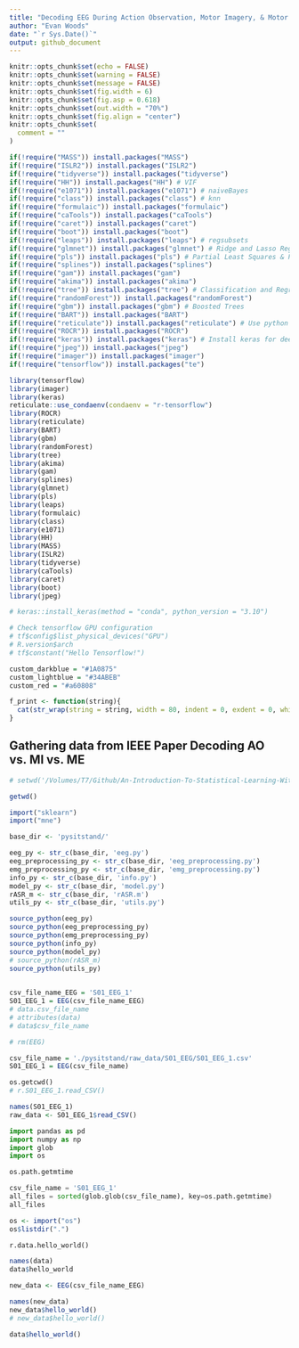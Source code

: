 ```yaml
---
title: "Decoding EEG During Action Observation, Motor Imagery, & Motor Execution"
author: "Evan Woods"
date: "`r Sys.Date()`"
output: github_document
---
```


```r
knitr::opts_chunk$set(echo = FALSE)
knitr::opts_chunk$set(warning = FALSE)
knitr::opts_chunk$set(message = FALSE)
knitr::opts_chunk$set(fig.width = 6)
knitr::opts_chunk$set(fig.asp = 0.618)
knitr::opts_chunk$set(out.width = "70%")
knitr::opts_chunk$set(fig.align = "center")
knitr::opts_chunk$set(
  comment = ""
)
```

```r
if(!require("MASS")) install.packages("MASS")
if(!require("ISLR2")) install.packages("ISLR2")
if(!require("tidyverse")) install.packages("tidyverse")
if(!require("HH")) install.packages("HH") # VIF
if(!require("e1071")) install.packages("e1071") # naiveBayes
if(!require("class")) install.packages("class") # knn
if(!require("formulaic")) install.packages("formulaic")
if(!require("caTools")) install.packages("caTools")
if(!require("caret")) install.packages("caret")
if(!require("boot")) install.packages("boot")
if(!require("leaps")) install.packages("leaps") # regsubsets
if(!require("glmnet")) install.packages("glmnet") # Ridge and Lasso Regression
if(!require("pls")) install.packages("pls") # Partial Least Squares & Principal Component Regression
if(!require("splines")) install.packages("splines")
if(!require("gam")) install.packages("gam")
if(!require("akima")) install.packages("akima")
if(!require("tree")) install.packages("tree") # Classification and Regression Trees
if(!require("randomForest")) install.packages("randomForest")
if(!require("gbm")) install.packages("gbm") # Boosted Trees
if(!require("BART")) install.packages("BART")
if(!require("reticulate")) install.packages("reticulate") # Use python objects in R
if(!require("ROCR")) install.packages("ROCR")
if(!require("keras")) install.packages("keras") # Install keras for deep learning
if(!require("jpeg")) install.packages("jpeg")
if(!require("imager")) install.packages("imager")
if(!require("tensorflow")) install.packages("te")

library(tensorflow)
library(imager)
library(keras)
reticulate::use_condaenv(condaenv = "r-tensorflow")
library(ROCR)
library(reticulate)
library(BART)
library(gbm)
library(randomForest)
library(tree)
library(akima)
library(gam)
library(splines)
library(glmnet)
library(pls)
library(leaps)
library(formulaic)
library(class)
library(e1071)
library(HH)
library(MASS)
library(ISLR2)
library(tidyverse)
library(caTools)
library(caret)
library(boot)
library(jpeg)
```

```r
# keras::install_keras(method = "conda", python_version = "3.10")
```

```r
# Check tensorflow GPU configuration
# tf$config$list_physical_devices("GPU")
# R.version$arch
# tf$constant("Hello Tensorflow!")
```

```r
custom_darkblue = "#1A0875"
custom_lightblue = "#34ABEB"
custom_red = "#a60808"
```

```r
f_print <- function(string){
  cat(str_wrap(string = string, width = 80, indent = 0, exdent = 0, whitespace_only = TRUE))
}
```

## Gathering data from IEEE Paper Decoding AO vs. MI vs. ME



```r
# setwd('/Volumes/T7/Github/An-Introduction-To-Statistical-Learning-With-Applications-In-R-Second-Edition/Chapter_8_Tree_Based_Methods/Decoding-EEG-during-AO-MI-ME')
```
```r
getwd()
```

```r
import("sklearn")
import("mne")
```


```r
base_dir <- 'pysitstand/'

eeg_py <- str_c(base_dir, 'eeg.py')
eeg_preprocessing_py <- str_c(base_dir, 'eeg_preprocessing.py')
emg_preprocessing_py <- str_c(base_dir, 'emg_preprocessing.py')
info_py <- str_c(base_dir, 'info.py')
model_py <- str_c(base_dir, 'model.py')
rASR_m <- str_c(base_dir, 'rASR.m')
utils_py <- str_c(base_dir, 'utils.py')

source_python(eeg_py) 
source_python(eeg_preprocessing_py)
source_python(emg_preprocessing_py)
source_python(info_py)
source_python(model_py)
# source_python(rASR_m)
source_python(utils_py)

  
csv_file_name_EEG = 'S01_EEG_1'
S01_EEG_1 = EEG(csv_file_name_EEG)
# data.csv_file_name
# attributes(data)
# data$csv_file_name
```

```r
# rm(EEG)
```

```r
csv_file_name = './pysitstand/raw_data/S01_EEG/S01_EEG_1.csv'
S01_EEG_1 = EEG(csv_file_name)
```
```python
os.getcwd()
# r.S01_EEG_1.read_CSV()
```


```r
names(S01_EEG_1)
raw_data <- S01_EEG_1$read_CSV()
```


```python
import pandas as pd
import numpy as np
import glob
import os

os.path.getmtime
```
```python
csv_file_name = 'S01_EEG_1'
all_files = sorted(glob.glob(csv_file_name), key=os.path.getmtime)
all_files
```


```r
os <- import("os")
os$listdir(".")
```
```python
r.data.hello_world()
```

```r
names(data)
data$hello_world
```


```r
new_data <- EEG(csv_file_name_EEG)
```

```r
names(new_data)
new_data$hello_world()
# new_data$hello_world()
```

```r
data$hello_world()
```






